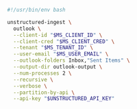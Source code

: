 ```bash Shell
#!/usr/bin/env bash

unstructured-ingest \
  outlook \
  --client-id "$MS_CLIENT_ID" \
  --client-cred "$MS_CLIENT_CRED" \
  --tenant "$MS_TENANT_ID" \
  --user-email "$MS_USER_EMAIL" \
  --outlook-folders Inbox,"Sent Items" \
  --output-dir outlook-output \
  --num-processes 2 \
  --recursive \
  --verbose \
  --partition-by-api \
  --api-key "$UNSTRUCTURED_API_KEY"
```
